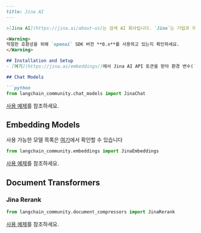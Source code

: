 ```markdown
---
title: Jina AI
---

>[Jina AI](https://jina.ai/about-us)는 검색 AI 회사입니다. `Jina`는 기업과 개발자가 더 나은 검색을 통해 멀티모달 데이터를 활용할 수 있도록 돕습니다.

<Warning>
적절한 호환성을 위해 `openai` SDK 버전 **0.x**를 사용하고 있는지 확인하세요.
</Warning>

## Installation and Setup
- [여기](https://jina.ai/embeddings/)에서 Jina AI API 토큰을 받아 환경 변수(`JINA_API_TOKEN`)로 설정하세요

## Chat Models

```python
from langchain_community.chat_models import JinaChat
```

[사용 예제](/oss/integrations/chat/jinachat)를 참조하세요.

## Embedding Models

사용 가능한 모델 목록은 [여기](https://jina.ai/embeddings/)에서 확인할 수 있습니다

```python
from langchain_community.embeddings import JinaEmbeddings
```

[사용 예제](/oss/integrations/text_embedding/jina)를 참조하세요.

## Document Transformers

### Jina Rerank

```python
from langchain_community.document_compressors import JinaRerank
```

[사용 예제](/oss/integrations/document_transformers/jina_rerank)를 참조하세요.
```